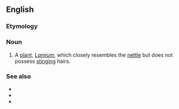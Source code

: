 ==English==

===Etymology===
{{compound|dead|nettle}}

===Noun===
{{en-noun}}

# A [[plant]], ''[[Lamium]]'', which closely resembles the [[nettle]] but does not possess [[stinging]] hairs.

===See also===
* {{pedia}}
* {{specieslite|Lamium}}
* {{commonslite}}